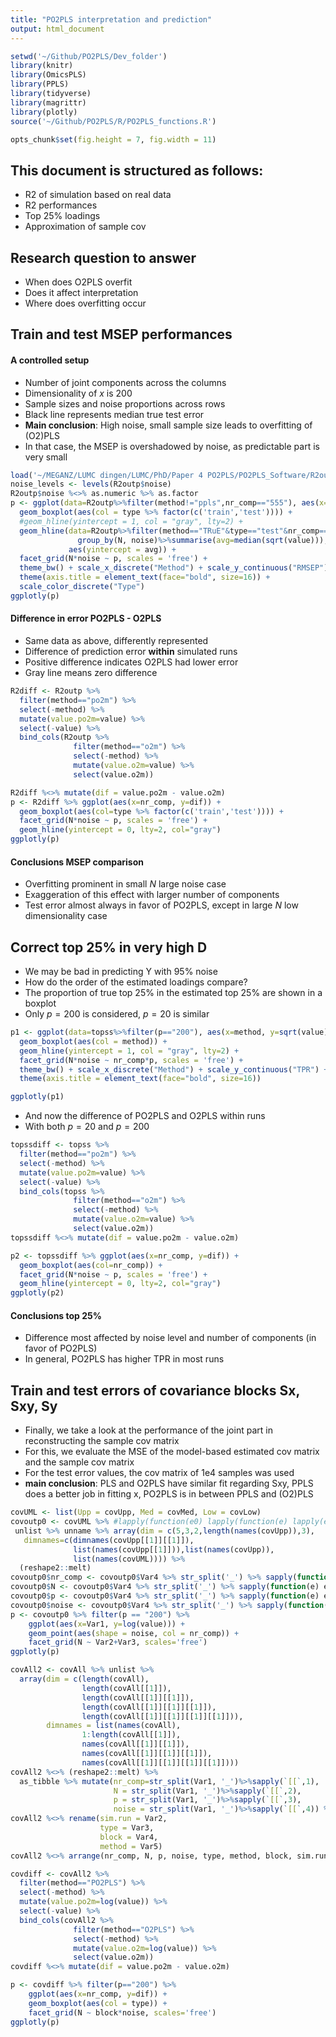 ```yaml
---
title: "PO2PLS interpretation and prediction"
output: html_document
---
```



```r
setwd('~/Github/PO2PLS/Dev_folder')
library(knitr)
library(OmicsPLS)
library(PPLS)
library(tidyverse)
library(magrittr)
library(plotly)
source('~/Github/PO2PLS/R/PO2PLS_functions.R')

opts_chunk$set(fig.height = 7, fig.width = 11)
```


## This document is structured as follows:

- R2 of simulation based on real data
- R2 performances
- Top 25% loadings
- Approximation of sample cov

## Research question to answer

- When does O2PLS overfit
- Does it affect interpretation
- Where does overfitting occur

## Train and test MSEP performances

#### A controlled setup

- Number of joint components across the columns
- Dimensionality of $x$ is 200
- Sample sizes and noise proportions across rows
- Black line represents median true test error
- **Main conclusion**: High noise, small sample size leads to overfitting of (O2)PLS
- In that case, the MSEP is overshadowed by noise, as predictable part is very small

```r
load('~/MEGANZ/LUMC dingen/LUMC/PhD/Paper 4 PO2PLS/PO2PLS_Software/R2outp_final1.RData')
noise_levels <- levels(R2outp$noise)
R2outp$noise %<>% as.numeric %>% as.factor
p <- ggplot(data=R2outp%>%filter(method!="ppls",nr_comp=="555"), aes(x=method, y=sqrt(value))) +
  geom_boxplot(aes(col = type %>% factor(c('train','test')))) +
  #geom_hline(yintercept = 1, col = "gray", lty=2) + 
  geom_hline(data=R2outp%>%filter(method=="TRuE"&type=="test"&nr_comp=='555')%>%
               group_by(N, noise)%>%summarise(avg=median(sqrt(value))), 
             aes(yintercept = avg)) +
  facet_grid(N*noise ~ p, scales = 'free') +
  theme_bw() + scale_x_discrete("Method") + scale_y_continuous("RMSEP") +
  theme(axis.title = element_text(face="bold", size=16)) +
  scale_color_discrete("Type")
ggplotly(p)
```

#### Difference in error PO2PLS - O2PLS

- Same data as above, differently represented
- Difference of prediction error **within** simulated runs
- Positive difference indicates O2PLS had lower error
- Gray line means zero difference

```r
R2diff <- R2outp %>% 
  filter(method=="po2m") %>% 
  select(-method) %>% 
  mutate(value.po2m=value) %>% 
  select(-value) %>% 
  bind_cols(R2outp %>% 
              filter(method=="o2m") %>% 
              select(-method) %>% 
              mutate(value.o2m=value) %>% 
              select(value.o2m))

R2diff %<>% mutate(dif = value.po2m - value.o2m)
p <- R2diff %>% ggplot(aes(x=nr_comp, y=dif)) + 
  geom_boxplot(aes(col=type %>% factor(c('train','test')))) + 
  facet_grid(N*noise ~ p, scales = 'free') + 
  geom_hline(yintercept = 0, lty=2, col="gray")
ggplotly(p)
```


#### Conclusions MSEP comparison

- Overfitting prominent in small $N$ large noise case
- Exaggeration of this effect with larger number of components
- Test error almost always in favor of PO2PLS, except in large $N$ low dimensionality case

## Correct top 25% in very high D

- We may be bad in predicting Y with 95% noise
- How do the order of the estimated loadings compare?
- The proportion of true top 25% in the estimated top 25% are shown in a boxplot
- Only $p=200$ is considered, $p=20$ is similar


```r
p1 <- ggplot(data=topss%>%filter(p=="200"), aes(x=method, y=sqrt(value))) +
  geom_boxplot(aes(col = method)) +
  geom_hline(yintercept = 1, col = "gray", lty=2) + 
  facet_grid(N*noise ~ nr_comp*p, scales = 'free') +
  theme_bw() + scale_x_discrete("Method") + scale_y_continuous("TPR") +
  theme(axis.title = element_text(face="bold", size=16))

ggplotly(p1)
```

- And now the difference of PO2PLS and O2PLS within runs
- With both $p=20$ and $p=200$

```r
topssdiff <- topss %>% 
  filter(method=="po2m") %>% 
  select(-method) %>% 
  mutate(value.po2m=value) %>% 
  select(-value) %>% 
  bind_cols(topss %>% 
              filter(method=="o2m") %>% 
              select(-method) %>% 
              mutate(value.o2m=value) %>% 
              select(value.o2m))
topssdiff %<>% mutate(dif = value.po2m - value.o2m)

p2 <- topssdiff %>% ggplot(aes(x=nr_comp, y=dif)) + 
  geom_boxplot(aes(col=nr_comp)) + 
  facet_grid(N*noise ~ p, scales = 'free') + 
  geom_hline(yintercept = 0, lty=2, col="gray")
ggplotly(p2)
```


#### Conclusions top 25%

- Difference most affected by noise level and number of components (in favor of PO2PLS)
- In general, PO2PLS has higher TPR in most runs


## Train and test errors of covariance blocks Sx, Sxy, Sy

- Finally, we take a look at the performance of the joint part in reconstructing the sample cov matrix
- For this, we evaluate the MSE of the model-based estimated cov matrix and the sample cov matrix
- For the test error values, the cov matrix of 1e4 samples was used
- **main conclusion**: PLS and O2PLS have similar fit regarding Sxy, PPLS does a better job in fitting x, PO2PLS is in between PPLS and (O2)PLS


```r
covUML <- list(Upp = covUpp, Med = covMed, Low = covLow)
covoutp0 <- covUML %>% #lapply(function(e0) lapply(function(e) lapply(e, function(ee) (ee)[1:5,]))) %>%
 unlist %>% unname %>% array(dim = c(5,3,2,length(names(covUpp)),3),
   dimnames=c(dimnames(covUpp[[1]][[1]]),
              list(names(covUpp[[1]])),list(names(covUpp)),
              list(names(covUML)))) %>%
  (reshape2::melt)
covoutp0$nr_comp <- covoutp0$Var4 %>% str_split('_') %>% sapply(function(e) e[[1]])
covoutp0$N <- covoutp0$Var4 %>% str_split('_') %>% sapply(function(e) e[[2]]) %>% as.numeric
covoutp0$p <- covoutp0$Var4 %>% str_split('_') %>% sapply(function(e) e[[3]])
covoutp0$noise <- covoutp0$Var4 %>% str_split('_') %>% sapply(function(e) e[[4]])
p <- covoutp0 %>% filter(p == "200") %>%
    ggplot(aes(x=Var1, y=log(value))) + 
    geom_point(aes(shape = noise, col = nr_comp)) + 
    facet_grid(N ~ Var2+Var3, scales='free')
ggplotly(p)
```

```r
covAll2 <- covAll %>% unlist %>% 
  array(dim = c(length(covAll),
                length(covAll[[1]]),
                length(covAll[[1]][[1]]),
                length(covAll[[1]][[1]][[1]]),
                length(covAll[[1]][[1]][[1]][[1]])), 
        dimnames = list(names(covAll),
                1:length(covAll[[1]]),
                names(covAll[[1]][[1]]),
                names(covAll[[1]][[1]][[1]]),
                names(covAll[[1]][[1]][[1]][[1]])))
covAll2 %<>% (reshape2::melt) %>% 
  as_tibble %>% mutate(nr_comp=str_split(Var1, '_')%>%sapply(`[[`,1), 
                       N = str_split(Var1, '_')%>%sapply(`[[`,2), 
                       p = str_split(Var1, '_')%>%sapply(`[[`,3), 
                       noise = str_split(Var1, '_')%>%sapply(`[[`,4)) %>% select(-Var1)
covAll2 %<>% rename(sim.run = Var2, 
                    type = Var3, 
                    block = Var4, 
                    method = Var5)
covAll2 %<>% arrange(nr_comp, N, p, noise, type, method, block, sim.run)

covdiff <- covAll2 %>% 
  filter(method=="PO2PLS") %>% 
  select(-method) %>% 
  mutate(value.po2m=log(value)) %>% 
  select(-value) %>% 
  bind_cols(covAll2 %>% 
              filter(method=="O2PLS") %>% 
              select(-method) %>% 
              mutate(value.o2m=log(value)) %>% 
              select(value.o2m))
covdiff %<>% mutate(dif = value.po2m - value.o2m)

p <- covdiff %>% filter(p=="200") %>%
    ggplot(aes(x=nr_comp, y=dif)) + 
    geom_boxplot(aes(col = type)) + 
    facet_grid(N ~ block*noise, scales='free')
ggplotly(p)
```

